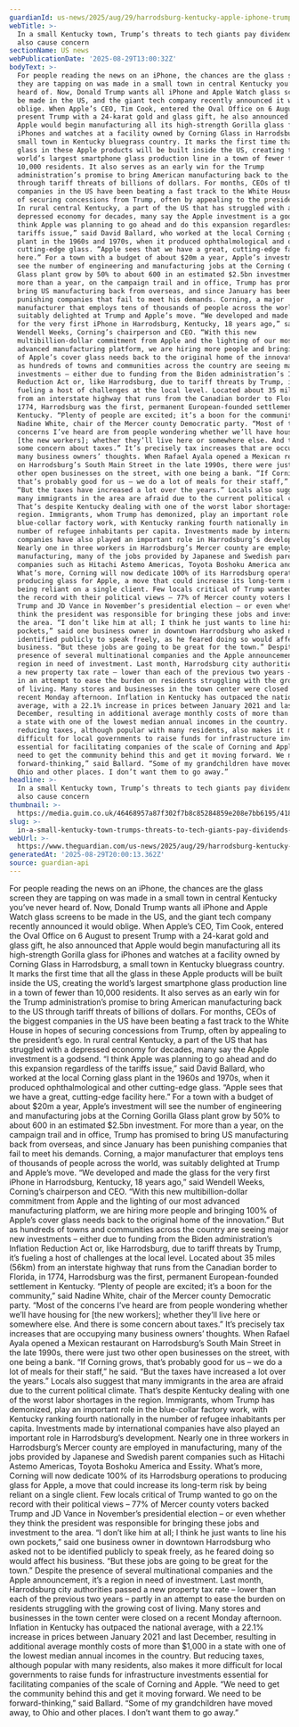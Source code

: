 ```yaml
---
guardianId: us-news/2025/aug/29/harrodsburg-kentucky-apple-iphone-trump-tariffs
webTitle: >-
  In a small Kentucky town, Trump’s threats to tech giants pay dividends but
  also cause concern
sectionName: US news
webPublicationDate: '2025-08-29T13:00:32Z'
bodyText: >-
  For people reading the news on an iPhone, the chances are the glass screen
  they are tapping on was made in a small town in central Kentucky you’ve never
  heard of. Now, Donald Trump wants all iPhone and Apple Watch glass screens to
  be made in the US, and the giant tech company recently announced it would
  oblige. When Apple’s CEO, Tim Cook, entered the Oval Office on 6 August to
  present Trump with a 24-karat gold and glass gift, he also announced that
  Apple would begin manufacturing all its high-strength Gorilla glass for
  iPhones and watches at a facility owned by Corning Glass in Harrodsburg, a
  small town in Kentucky bluegrass country. It marks the first time that all the
  glass in these Apple products will be built inside the US, creating the
  world’s largest smartphone glass production line in a town of fewer than
  10,000 residents. It also serves as an early win for the Trump
  administration’s promise to bring American manufacturing back to the US
  through tariff threats of billions of dollars. For months, CEOs of the biggest
  companies in the US have been beating a fast track to the White House in hopes
  of securing concessions from Trump, often by appealing to the president’s ego.
  In rural central Kentucky, a part of the US that has struggled with a
  depressed economy for decades, many say the Apple investment is a godsend. “I
  think Apple was planning to go ahead and do this expansion regardless of the
  tariffs issue,” said David Ballard, who worked at the local Corning glass
  plant in the 1960s and 1970s, when it produced ophthalmological and other
  cutting-edge glass. “Apple sees that we have a great, cutting-edge facility
  here.” For a town with a budget of about $20m a year, Apple’s investment will
  see the number of engineering and manufacturing jobs at the Corning Gorilla
  Glass plant grow by 50% to about 600 in an estimated $2.5bn investment. For
  more than a year, on the campaign trail and in office, Trump has promised to
  bring US manufacturing back from overseas, and since January has been
  punishing companies that fail to meet his demands. Corning, a major
  manufacturer that employs tens of thousands of people across the world, was
  suitably delighted at Trump and Apple’s move. “We developed and made the glass
  for the very first iPhone in Harrodsburg, Kentucky, 18 years ago,” said
  Wendell Weeks, Corning’s chairperson and CEO. “With this new
  multibillion-dollar commitment from Apple and the lighting of our most
  advanced manufacturing platform, we are hiring more people and bringing 100%
  of Apple’s cover glass needs back to the original home of the innovation.” But
  as hundreds of towns and communities across the country are seeing major new
  investments – either due to funding from the Biden administration’s Inflation
  Reduction Act or, like Harrodsburg, due to tariff threats by Trump, it’s
  fueling a host of challenges at the local level. Located about 35 miles (56km)
  from an interstate highway that runs from the Canadian border to Florida, in
  1774, Harrodsburg was the first, permanent European-founded settlement in
  Kentucky. “Plenty of people are excited; it’s a boon for the community,” said
  Nadine White, chair of the Mercer county Democratic party. “Most of the
  concerns I’ve heard are from people wondering whether we’ll have housing for
  [the new workers]; whether they’ll live here or somewhere else. And there is
  some concern about taxes.” It’s precisely tax increases that are occupying
  many business owners’ thoughts. When Rafael Ayala opened a Mexican restaurant
  on Harrodsburg’s South Main Street in the late 1990s, there were just two
  other open businesses on the street, with one being a bank. “If Corning grows,
  that’s probably good for us – we do a lot of meals for their staff,” he said.
  “But the taxes have increased a lot over the years.” Locals also suggest that
  many immigrants in the area are afraid due to the current political climate.
  That’s despite Kentucky dealing with one of the worst labor shortages in the
  region. Immigrants, whom Trump has demonized, play an important role in the
  blue-collar factory work, with Kentucky ranking fourth nationally in the
  number of refugee inhabitants per capita. Investments made by international
  companies have also played an important role in Harrodsburg’s development.
  Nearly one in three workers in Harrodsburg’s Mercer county are employed in
  manufacturing, many of the jobs provided by Japanese and Swedish parent
  companies such as Hitachi Astemo Americas, Toyota Boshoku America and Essity.
  What’s more, Corning will now dedicate 100% of its Harrodsburg operations to
  producing glass for Apple, a move that could increase its long-term risk by
  being reliant on a single client. Few locals critical of Trump wanted to go on
  the record with their political views – 77% of Mercer county voters backed
  Trump and JD Vance in November’s presidential election – or even whether they
  think the president was responsible for bringing these jobs and investment to
  the area. “I don’t like him at all; I think he just wants to line his own
  pockets,” said one business owner in downtown Harrodsburg who asked not to be
  identified publicly to speak freely, as he feared doing so would affect his
  business. “But these jobs are going to be great for the town.” Despite the
  presence of several multinational companies and the Apple announcement, it’s a
  region in need of investment. Last month, Harrodsburg city authorities passed
  a new property tax rate – lower than each of the previous two years – partly
  in an attempt to ease the burden on residents struggling with the growing cost
  of living. Many stores and businesses in the town center were closed on a
  recent Monday afternoon. Inflation in Kentucky has outpaced the national
  average, with a 22.1% increase in prices between January 2021 and last
  December, resulting in additional average monthly costs of more than $1,000 in
  a state with one of the lowest median annual incomes in the country. But
  reducing taxes, although popular with many residents, also makes it more
  difficult for local governments to raise funds for infrastructure investments
  essential for facilitating companies of the scale of Corning and Apple. “We
  need to get the community behind this and get it moving forward. We need to be
  forward-thinking,” said Ballard. “Some of my grandchildren have moved away, to
  Ohio and other places. I don’t want them to go away.”
headline: >-
  In a small Kentucky town, Trump’s threats to tech giants pay dividends but
  also cause concern
thumbnail: >-
  https://media.guim.co.uk/46468957a87f302f7b8c85284859e208e7bb6195/418_0_4164_3333/500.jpg
slug: >-
  in-a-small-kentucky-town-trumps-threats-to-tech-giants-pay-dividends-but-also-cause-concern
webUrl: >-
  https://www.theguardian.com/us-news/2025/aug/29/harrodsburg-kentucky-apple-iphone-trump-tariffs
generatedAt: '2025-08-29T20:00:13.362Z'
source: guardian-api
---
```

For people reading the news on an iPhone, the chances are the glass screen they are tapping on was made in a small town in central Kentucky you’ve never heard of. Now, Donald Trump wants all iPhone and Apple Watch glass screens to be made in the US, and the giant tech company recently announced it would oblige. When Apple’s CEO, Tim Cook, entered the Oval Office on 6 August to present Trump with a 24-karat gold and glass gift, he also announced that Apple would begin manufacturing all its high-strength Gorilla glass for iPhones and watches at a facility owned by Corning Glass in Harrodsburg, a small town in Kentucky bluegrass country. It marks the first time that all the glass in these Apple products will be built inside the US, creating the world’s largest smartphone glass production line in a town of fewer than 10,000 residents. It also serves as an early win for the Trump administration’s promise to bring American manufacturing back to the US through tariff threats of billions of dollars. For months, CEOs of the biggest companies in the US have been beating a fast track to the White House in hopes of securing concessions from Trump, often by appealing to the president’s ego. In rural central Kentucky, a part of the US that has struggled with a depressed economy for decades, many say the Apple investment is a godsend. “I think Apple was planning to go ahead and do this expansion regardless of the tariffs issue,” said David Ballard, who worked at the local Corning glass plant in the 1960s and 1970s, when it produced ophthalmological and other cutting-edge glass. “Apple sees that we have a great, cutting-edge facility here.” For a town with a budget of about $20m a year, Apple’s investment will see the number of engineering and manufacturing jobs at the Corning Gorilla Glass plant grow by 50% to about 600 in an estimated $2.5bn investment. For more than a year, on the campaign trail and in office, Trump has promised to bring US manufacturing back from overseas, and since January has been punishing companies that fail to meet his demands. Corning, a major manufacturer that employs tens of thousands of people across the world, was suitably delighted at Trump and Apple’s move. “We developed and made the glass for the very first iPhone in Harrodsburg, Kentucky, 18 years ago,” said Wendell Weeks, Corning’s chairperson and CEO. “With this new multibillion-dollar commitment from Apple and the lighting of our most advanced manufacturing platform, we are hiring more people and bringing 100% of Apple’s cover glass needs back to the original home of the innovation.” But as hundreds of towns and communities across the country are seeing major new investments – either due to funding from the Biden administration’s Inflation Reduction Act or, like Harrodsburg, due to tariff threats by Trump, it’s fueling a host of challenges at the local level. Located about 35 miles (56km) from an interstate highway that runs from the Canadian border to Florida, in 1774, Harrodsburg was the first, permanent European-founded settlement in Kentucky. “Plenty of people are excited; it’s a boon for the community,” said Nadine White, chair of the Mercer county Democratic party. “Most of the concerns I’ve heard are from people wondering whether we’ll have housing for [the new workers]; whether they’ll live here or somewhere else. And there is some concern about taxes.” It’s precisely tax increases that are occupying many business owners’ thoughts. When Rafael Ayala opened a Mexican restaurant on Harrodsburg’s South Main Street in the late 1990s, there were just two other open businesses on the street, with one being a bank. “If Corning grows, that’s probably good for us – we do a lot of meals for their staff,” he said. “But the taxes have increased a lot over the years.” Locals also suggest that many immigrants in the area are afraid due to the current political climate. That’s despite Kentucky dealing with one of the worst labor shortages in the region. Immigrants, whom Trump has demonized, play an important role in the blue-collar factory work, with Kentucky ranking fourth nationally in the number of refugee inhabitants per capita. Investments made by international companies have also played an important role in Harrodsburg’s development. Nearly one in three workers in Harrodsburg’s Mercer county are employed in manufacturing, many of the jobs provided by Japanese and Swedish parent companies such as Hitachi Astemo Americas, Toyota Boshoku America and Essity. What’s more, Corning will now dedicate 100% of its Harrodsburg operations to producing glass for Apple, a move that could increase its long-term risk by being reliant on a single client. Few locals critical of Trump wanted to go on the record with their political views – 77% of Mercer county voters backed Trump and JD Vance in November’s presidential election – or even whether they think the president was responsible for bringing these jobs and investment to the area. “I don’t like him at all; I think he just wants to line his own pockets,” said one business owner in downtown Harrodsburg who asked not to be identified publicly to speak freely, as he feared doing so would affect his business. “But these jobs are going to be great for the town.” Despite the presence of several multinational companies and the Apple announcement, it’s a region in need of investment. Last month, Harrodsburg city authorities passed a new property tax rate – lower than each of the previous two years – partly in an attempt to ease the burden on residents struggling with the growing cost of living. Many stores and businesses in the town center were closed on a recent Monday afternoon. Inflation in Kentucky has outpaced the national average, with a 22.1% increase in prices between January 2021 and last December, resulting in additional average monthly costs of more than $1,000 in a state with one of the lowest median annual incomes in the country. But reducing taxes, although popular with many residents, also makes it more difficult for local governments to raise funds for infrastructure investments essential for facilitating companies of the scale of Corning and Apple. “We need to get the community behind this and get it moving forward. We need to be forward-thinking,” said Ballard. “Some of my grandchildren have moved away, to Ohio and other places. I don’t want them to go away.”
